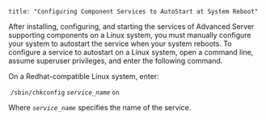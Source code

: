 ```
title: "Configuring Component Services to AutoStart at System Reboot"
```

<div id="configuring_component_services_to_autostart_at_system_reboot" class="registered_link"></div>

After installing, configuring, and starting the services of Advanced Server supporting components on a Linux system, you must manually configure your system to autostart the service when your system reboots. To configure a service to autostart on a Linux system, open a command line, assume superuser privileges, and enter the following command.

On a Redhat-compatible Linux system, enter:

​			`/sbin/chkconfig` *`service_name`* `on`

Where *`service_name`* specifies the name of the service.
